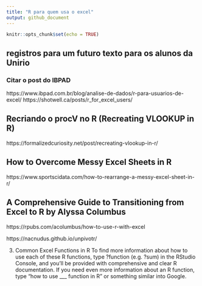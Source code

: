 ```yaml
---
title: "R para quem usa o excel"
output: github_document
---
```


```r
knitr::opts_chunk$set(echo = TRUE)
```


## registros para um futuro texto para os alunos da Unirio


### Citar o post do IBPAD
https://www.ibpad.com.br/blog/analise-de-dados/r-para-usuarios-de-excel/
https://shotwell.ca/posts/r_for_excel_users/

## Recriando o procV no R (Recreating VLOOKUP in R)
https://formalizedcuriosity.net/post/recreating-vlookup-in-r/

## How to Overcome Messy Excel Sheets in R
https://www.sportscidata.com/how-to-rearrange-a-messy-excel-sheet-in-r/

## A Comprehensive Guide to Transitioning from Excel to R by Alyssa Columbus
https://rpubs.com/acolumbus/how-to-use-r-with-excel


https://nacnudus.github.io/unpivotr/


3. Common Excel Functions in R
To find more information about how to use each of these R functions, type ?function (e.g. ?sum) in the RStudio Console, and you’ll be provided with comprehensive and clear R documentation. If you need even more information about an R function, type “how to use ___ function in R” or something similar into Google.

